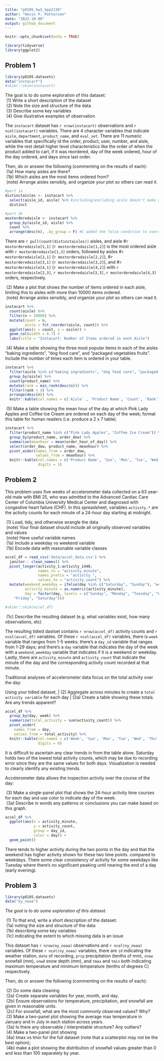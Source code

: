 ```yaml
---
title: "p8105_hw3_kpp2126"
author: "Kevin P. Patterson"
date: "2022-10-09"
output: github_document
---
```


```r
knitr::opts_chunk$set(echo = TRUE)
```

```r
library(tidyverse)
library(ggplot2)
```
## Problem 1
```r
library(p8105.datasets)
data("instacart")
#skimr::skim(instacart)
```
| The goal is to do some exploration of this dataset:
|  (1) Write a short description of the dataset
|  (2) Note the size and structure of the data
|  (3) Describe some key variables
|  (4) Give illustrative examples of observation

The `instacart` dataset has `r nrow(instacart)` observations and `r ncol(instacart)` variables. There are 4 character variables that indicate `aisle`, `department`, `product_name`, and `eval_set`. There are 11 numeric variables that specifically id the order, product, user, number, and aisle, while the rest detail higher level characteristics like the order of when the product added to cart, if it was reordered, day of the week ordered, hour of the day ordered, and days since last order.

| Then, do or answer the following (commenting on the results of each):
|  (1a) How many aisles are there?
|  (1b) Which aisles are the most items ordered from?
|  (note) Arrange aisles sensibly, and organize your plot so others can read it.
```r
#part 1a
distinctaisles <- instacart %>%
  select(aisle_id, aisle) %>% #including/excluding aisle doesn't make any difference in the final count
  distinct

#part 1b
mostorderedaisle <- instacart %>%
  group_by(aisle_id, aisle) %>%
  count %>%
  arrange(desc(n), .by_group = F) #I added the false condition to override the grouping I did earlier so that I can arrange it by descending order without any attention to group
```
There are `r pull(count(distinctaisles))` aisles, and aisle #`r mostorderedaisle[1,1]` (`r mostorderedaisle[1,2]`) is the most ordered aisle with `r mostorderedaisle[1,3]` orders, followed by aisles #`r mostorderedaisle[2,1]` (`r mostorderedaisle[2,2]`), #`r mostorderedaisle[3,1]` (`r mostorderedaisle[3,2]`), and #`r mostorderedaisle[4,1]` (`r mostorderedaisle[4,2]`) with `r mostorderedaisle[2,3]`, `r mostorderedaisle[3,3]`, `r mostorderedaisle[4,3]` orders, respectively.

|  (2) Make a plot that shows the number of items ordered in each aisle, limiting this to aisles with more than         10000 items ordered.
|  (note) Arrange aisles sensibly, and organize your plot so others can read it.
```r
instacart %>%
  count(aisle) %>%
  filter(n > 10000) %>%
  mutate(count = n,
         aisle = fct_reorder(aisle, count)) %>%
  ggplot(aes(x = count, y = aisle)) +
  geom_col(width = 0.7) +
  labs(title = "Instacart: Number of Items ordered in each Aisle")
```

|  (4) Make a table showing the three most popular items in each of the aisles “baking ingredients”, “dog food care”, and “packaged vegetables fruits”. Include the number of times each item is ordered in your table.
```r
instacart %>%
  filter(aisle %in% c("baking ingredients", "dog food care", "packaged vegetables fruits")) %>%
  group_by(aisle) %>%
  count(product_name) %>%
  mutate(rank = min_rank(desc(n))) %>%
  filter(rank < 4) %>%
  arrange(desc(n)) %>%
  knitr::kable(col.names = c('Aisle' , 'Product Name', 'Count', 'Rank'))
```

|  (5) Make a table showing the mean hour of the day at which Pink Lady Apples and Coffee Ice Cream are ordered on each day of the week; format this table for human readers (i.e. produce a 2 x 7 table). 
```r
instacart %>%
  filter(product_name %in% c("Pink Lady Apples", "Coffee Ice Cream")) %>%
  group_by(product_name, order_dow) %>%
  summarise(meanhour = mean(order_hour_of_day)) %>%
  select(order_dow, product_name, meanhour) %>%
  pivot_wider(names_from = order_dow,
              values_from = meanhour) %>%
  knitr::kable(col.names = c('Product Name', 'Sun', 'Mon', 'Tue', 'Wed', 'Thu', 'Fri', 'Sat'),
               digits = 1)
```

## Problem 2

This problem uses five weeks of accelerometer data collected on a 63 year-old male with BMI 25, who was admitted to the Advanced Cardiac Care Center of Columbia University Medical Center and diagnosed with congestive heart failure (CHF). In this spreadsheet, variables `activity.*` are the activity counts for each minute of a 24-hour day starting at midnight.

|  (1) Load, tidy, and otherwise wrangle the data
|  (note) Your final dataset should include all originally observed variables and values
|  (note) Have useful variable names
|  (1a) Include a weekday vs weekend variable
|  (1b) Encode data with reasonable variable classes

```r
accel_df = read_csv('data/accel_data.csv') %>% 
  janitor:: clean_names() %>%
  pivot_longer(activity_1:activity_1440,
               names_to = "activity_minute",
               names_prefix = "activity_",
               values_to = "activity_count") %>%
  mutate(weekend_weekday = ifelse(day %in% c("Saturday", "Sunday"), "weekend", "weekday"),
         activity_minute = as.numeric(activity_minute),
         day = factor(day, levels = c("Sunday", "Monday", "Tuesday", "Wednesday", "Thursday", 
    "Friday", "Saturday")))

#skimr::skim(accel_df)
```
|  (1c) Describe the resulting dataset (e.g. what variables exist, how many observations, etc)

The resulting tidied dastset contains `r nrow(accel_df)` activity counts and `r ncol(accel_df)` variables. Of these 
`r ncol(accel_df)` variables, there is `week` variable that ranges from 1-5 weeks; there's a `day_id` variable that ranges from 1-29 days; and there's a `day` variable that indicates the day of the week with a `weekend_weekday` variable that indicates if it is a weekend or weekday. Lastly, there are `activity_minute` and `activity_count` that indicate the minute of the day and the corresponding activity count recorded at that minute. 

Traditional analyses of accelerometer data focus on the total activity over the day:

Using your tidied dataset, 
|  (2) Aggregate across minutes to create a `total activity variable` for each day
|  (2a) Create a table showing these totals. Are any trends apparent?

```r
accel_df %>% 
  group_by(day, week) %>% 
  summarize(total_activity = sum(activity_count)) %>% 
  pivot_wider(
    names_from = day, 
    values_from = total_activity) %>%
  knitr::kable(col.names = c('Week', 'Sun', 'Mon', 'Tue', 'Wed', 'Thu', 'Fri', 'Sat'),
               digits = 0)
```
It is difficult to ascertain any clear trends in from the table alone. Saturday holds two of the lowest total activity counts, which may be due to recording error since they are the same values for both days. Visualization is needed to clearly identify any existing trends.

Accelerometer data allows the inspection activity over the course of the day: 

|  (3) Make a single-panel plot that shows the 24-hour activity time courses for each day and use color to indicate day of the week. 
|  (3a) Describe in words any patterns or conclusions you can make based on this graph.

```r
accel_df %>% 
  ggplot(aes(x = activity_minute, 
             y = activity_count, 
             group = day_id, 
             color = day)) + 
  geom_point()
```
There tends to higher activity during the two points in the day and that the weekend has higher activity shown for these two time points. compared to weekdays. There some clear consistency of activity for some weekdays like Tuesday where there's no significant peaking until nearing the end of a day (early evening).

## Problem 3

```r
library(p8105.datasets)
data("ny_noaa")
```

*The goal is to do some exploration of this dataset.*

|  (1) To that end, write a short description of the dataset:
|  (1a) noting the size and structure of the data
|  (1b) describing some key variables
|  (1c) indicating the extent to which missing data is an issue

This dataset has `r nrow(ny_noaa)` observations and `r ncol(ny_noaa)` variables. Of these `r ncol(ny_noaa)` variables, there are `id` indicating the weather station, `date` of recording, `prcp` precipitation (tenths of mm), `snow` snowfall (mm), `snwd` snow depth (mm), and `tmax` and `tmin` both indicating maximum temperature and minimum temperature (tenths of degrees C) respectively.

Then, do or answer the following (commenting on the results of each):

|  (2) Do some data cleaning
|  (2a) Create separate variables for year, month, and day. 
|  (2b) Ensure observations for temperature, precipitation, and snowfall are given in reasonable units. 
|  (2c) For snowfall, what are the most commonly observed values? Why?

|  (3) Make a two-panel plot showing the average max temperature in January and in July in each station across years. 
|  (3a) Is there any observable / interpretable structure? Any outliers?

|  (4) Make a two-panel plot showing 
|  (4a) tmax vs tmin for the full dataset (note that a scatterplot may not be the best option);
|  (4b) make a plot showing the distribution of snowfall values greater than 0 and less than 100 separately by year.



